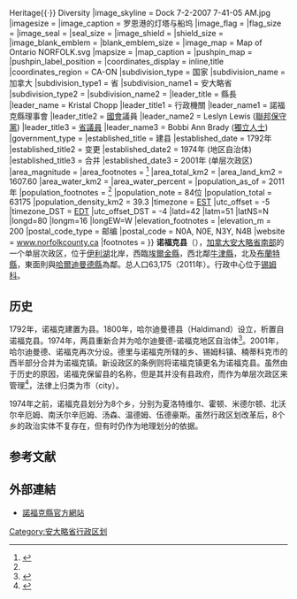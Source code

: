 {{Infobox settlement
|official_name          = 诺福克县（市）
|other_name             =
|native_name            = {{lang|en|Norfolk County}}
|settlement_type        = [[安大略省行政区划|市（单层次）]]
|nickname               =
|motto                  = History{{·}} Heritage{{·}} Diversity
|image_skyline          = Dock 7-2-2007 7-41-05 AM.jpg
|imagesize              =
|image_caption          = 罗恩港的灯塔与船坞
|image_flag             =
|flag_size              =
|image_seal             =
|seal_size              =
|image_shield           =
|shield_size            =
|image_blank_emblem     =
|blank_emblem_size      =
|image_map              = Map of Ontario NORFOLK.svg
|mapsize                =
|map_caption            =
|pushpin_map            =
|pushpin_label_position =
|coordinates_display    = inline,title
|coordinates_region     = CA-ON
|subdivision_type       = 国家
|subdivision_name       = 加拿大
|subdivision_type1      = 省
|subdivision_name1      = 安大略省
|subdivision_type2      =
|subdivision_name2      =
|leader_title           = 縣長
|leader_name            = Kristal Chopp
|leader_title1          = 行政機關
|leader_name1           = 諾福克縣理事會
|leader_title2          = [[加拿大國會|國會]]議員
|leader_name2           = Leslyn Lewis ([[加拿大保守黨|聯邦保守黨]])
|leader_title3          = [[安大略省議會|省議員]]
|leader_name3           = Bobbi Ann Brady ([[獨立人士|獨立人士]])
|government_type        =
|established_title      = 建县
|established_date       = 1792年
|established_title2     = 变更
|established_date2      = 1974年 (地区自治体)
|established_title3     = 合并
|established_date3      = 2001年 (单层次政区)
|area_magnitude         =
|area_footnotes         = <ref name="cp2011">{{cite web |url=http://www12.statcan.ca/census-recensement/2011/dp-pd/prof/details/page.cfm?Lang=E&Geo1=CSD&Code1=3528052&Geo2=CD&Code2=3528&Data=Count&SearchText=Norfolk&SearchType=Contains&SearchPR=01&B1=All&Custom=&TABID=1 |title=Norfolk County census profile |publisher=Statistics Canada |work=[[Canada_2011_Census|2011 Census of Population]] |accessdate=2012-03-27}}</ref>
|area_total_km2         =
|area_land_km2          = 1607.60
|area_water_km2         =
|area_water_percent     =
|population_as_of       = 2011年
|population_footnotes   = <ref name="cp2011"/>
|population_note        = 84位
|population_total       = 63175
|population_density_km2 = 39.3
|timezone               = [[北美东部时间|EST]]
|utc_offset             = -5
|timezone_DST           = [[北美东部时间|EDT]]
|utc_offset_DST         = -4
|latd=42 |latm=51 |latNS=N
|longd=80 |longm=16 |longEW=W
|elevation_footnotes    =  
|elevation_m            = 200
|postal_code_type       = 邮编
|postal_code            = N0A, N0E, N3Y, N4B
|website                = [http://www.norfolkcounty.ca/ www.norfolkcounty.ca]
|footnotes              =
}}
'''诺福克县'''（{{lang-en|Norfolk County}}），[[加拿大|加拿大]][[安大略省|安大略省]][[南安大略|南部]]的一个单层次政区，位于[[伊利湖|伊利湖]]北岸，西臨[[埃爾金縣|埃爾金縣]]，西北鄰[[牛津縣_(安大略省)|牛津縣]]，北及[[布蘭特縣|布蘭特縣]]，東面則與[[哈爾迪曼德縣|哈爾迪曼德縣]]為鄰。总人口63,175（2011年）。行政中心位于[[锡姆科|锡姆科]]。

== 历史 ==
1792年，诺福克建置为县。1800年，哈尔迪曼德县（Haldimand）设立，析置自诺福克县。1974年，两县重新合并为哈尔迪曼德-诺福克地区自治体<ref>{{cite web |url=http://www.norfolkcounty.ca/download/government/countystratplan0910.pdf |title=Norfolk County Council Strategic Plan 2009-2010 |publisher=諾福克縣政府 |accessdate=2014-02-22 |deadurl=yes |archiveurl=https://web.archive.org/web/20140228071228/http://www.norfolkcounty.ca/download/government/countystratplan0910.pdf |archivedate=2014-02-28 }}</ref>。2001年，哈尔迪曼德、诺福克再次分设。德里与诺福克所辖的乡、锡姆科镇、楠蒂科克市的西半部分合并为诺福克镇。新设政区的条例则将诺福克镇更名为诺福克县。虽然由于历史的原因，诺福克保留县的名称，但是其并没有县政府，而作为单层次政区来管理<ref>{{cite web |url=http://www.mah.gov.on.ca/AssetFactory.aspx?did=6212 |title=Municipal Restructuring Activity Summary Table |publisher=安大略省政府 |accessdate=2014-02-22 |archive-date=2014-01-13 |archive-url=https://web.archive.org/web/20140113164737/http://www.mah.gov.on.ca/AssetFactory.aspx?did=6212 |dead-url=no }}</ref>，法律上归类为市（city）。

1974年之前，诺福克县划分为8个乡，分别为夏洛特维尔、霍顿、米德尔顿、北沃尔辛厄姆、南沃尔辛厄姆、汤森、温德姆、伍德豪斯。虽然行政区划改革后，8个乡的政治实体不复存在，但有时仍作为地理划分的依据。

==参考文献==
{{reflist}}

==外部連結==
{{Commons category|Norfolk County, Ontario}}
* {{en}}[http://www.norfolkcounty.ca/ 諾福克縣官方網站]{{Wayback|url=http://www.norfolkcounty.ca/ |date=20120229194126 }}

[[Category:安大略省行政区划|Category:安大略省行政区划]]